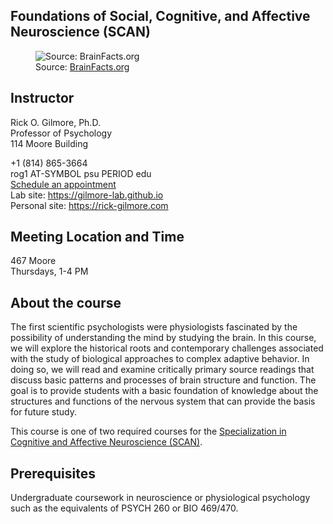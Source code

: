 ## Foundations of Social, Cognitive, and Affective Neuroscience (SCAN)

::: {.content-visible when-format="html"}
![Source: [BrainFacts.org](https://www.brainfacts.org/neuroscience-in-society/law-economics-and-ethics/2019/neuroethics-asks-the-difficult-questions-031319)](https://www.brainfacts.org/-/media/Brainfacts2/Neuroscience-in-Society/Law-Economics-and-Ethics/Article-Images/neuroethics-image.png)
:::

## Instructor

Rick O. Gilmore, Ph.D.</br>
Professor of Psychology</br>
114 Moore Building</br>

+1 (814) 865-3664</br>
rog1 AT-SYMBOL psu PERIOD edu</br>
[Schedule an appointment](https://doodle.com/mm/rickgilmore/book-a-time)</br>
Lab site: [https://gilmore-lab.github.io](http://gilmore-lab.github.io)</br>
Personal site: [https://rick-gilmore.com](https://rick-gilmore.com)

## Meeting Location and Time

467 Moore</br>
Thursdays, 1-4 PM

## About the course

The first scientific psychologists were physiologists fascinated by the possibility of understanding the mind by studying the brain.
In this course, we will explore the historical roots and contemporary challenges associated with the study of biological approaches to complex adaptive behavior.
In doing so, we will read and examine critically primary source readings that discuss basic patterns and processes of brain structure and function.
The goal is to provide students with a basic foundation of knowledge about the structures and functions of the nervous system that can provide the basis for future study.

This course is one of two required courses for the [Specialization in Cognitive and Affective Neuroscience (SCAN)](https://psych.la.psu.edu/graduate/program-areas/cross-cutting-program-initiatives/scan/).

## Prerequisites

Undergraduate coursework in neuroscience or physiological psychology such as the equivalents of PSYCH 260 or BIO 469/470.
